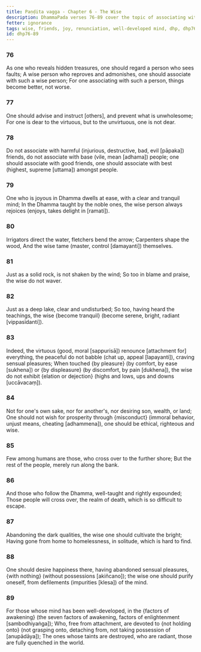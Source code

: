 ```yaml
---
title: Paṇḍita vagga - Chapter 6 - The Wise
description: DhammaPada verses 76-89 cover the topic of associating with a wise person, characteristics of such a person, the importance of joy in the Dhamma, the benefits of renunciation, and the qualities of a well-developed mind.
fetter: ignorance
tags: wise, friends, joy, renunciation, well-developed mind, dhp, dhp76-89
id: dhp76-89
---
```


### 76

As one who reveals hidden treasures,
one should regard a person who sees faults;
A wise person who reproves and admonishes,
one should associate with such a wise person;
For one associating with such a person,
things become better, not worse.

### 77

One should advise and instruct [others],
and prevent what is unwholesome;
For one is dear to the virtuous,
but to the unvirtuous, one is not dear.

### 78

Do not associate with harmful (injurious, destructive, bad, evil [pāpaka]) friends,
do not associate with base (vile, mean [adhama]) people;
one should associate with good friends,
one should associate with best (highest, supreme [uttama]) amongst people.

### 79

One who is joyous in Dhamma dwells at ease,
with a clear and tranquil mind;
In the Dhamma taught by the noble ones,
the wise person always rejoices (enjoys, takes delight in [ramati]). 

### 80

Irrigators direct the water,
fletchers bend the arrow;
Carpenters shape the wood,
And the wise tame (master, control [damayanti]) themselves.

### 81

Just as a solid rock,
is not shaken by the wind;
So too in blame and praise,
the wise do not waver.

### 82

Just as a deep lake,
clear and undisturbed;
So too, having heard the teachings,
the wise \{become tranquil} (become serene, bright, radiant [vippasīdanti]).

### 83

Indeed, the virtuous (good, moral [sappurisā]) renounce [attachment for] everything,
the peaceful do not babble (chat up, appeal [lapayanti]), craving sensual pleasures;
When touched \{by pleasure} (by comfort, by ease [sukhena]) or \{by displeasure} (by discomfort, by pain [dukhena]),
the wise do not exhibit \{elation or dejection} (highs and lows, ups and downs [uccāvacaṃ]).

### 84

Not for one's own sake, nor for another's,
nor desiring son, wealth, or land;
One should not wish for prosperity through \{misconduct} (immoral behavior, unjust means, cheating [adhammena]),
one should be ethical, righteous and wise.

### 85

Few among humans are those,
who cross over to the further shore;
But the rest of the people,
merely run along the bank.

### 86

And those who follow the Dhamma,
well-taught and rightly expounded;
Those people will cross over,
the realm of death, which is so difficult to escape.

### 87

Abandoning the dark qualities,
the wise one should cultivate the bright;
Having gone from home to homelessness,
in solitude, which is hard to find.

### 88

One should desire happiness there,
having abandoned sensual pleasures, \{with nothing} (without possessions [akiñcano]);
the wise one should purify oneself,
from defilements (impurities [klesa]) of the mind.

### 89

For those whose mind has been well-developed,
in the \{factors of awakening} (the seven factors of awakening, factors of enlightenment [sambodhiyaṅga]);
Who, free from attachment,
are devoted to \{not holding onto} (not grasping onto, detaching from, not taking possession of [anupādāya]);
The ones whose taints are destroyed, who are radiant,
those are fully quenched in the world.
